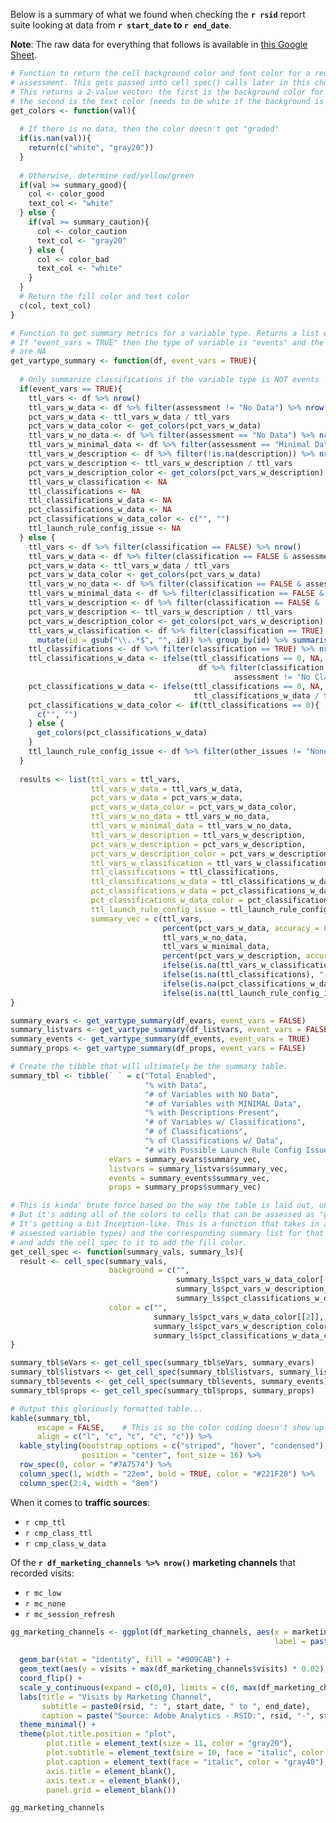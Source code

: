 Below is a summary of what we found when checking the **`r rsid`** report suite looking at data from **`r start_date` to `r end_date`**.

**Note**: The raw data for everything that follows is available in [this Google Sheet](`r paste0("https://docs.google.com/spreadsheets/d/", as.character(gs))`).

```r

# Function to return the cell background color and font color for a red/yellow/green
# assessment. This gets passed into cell_spec() calls later in this chunk.
# This returns a 2-value vector: the first is the background color for the cell and
# the second is the text color (needs to be white if the background is a darker color)
get_colors <- function(val){
  
  # If there is no data, then the color doesn't get "graded"
  if(is.nan(val)){
    return(c("white", "gray20"))
  }
  
  # Otherwise, determine red/yellow/green
  if(val >= summary_good){
    col <- color_good
    text_col <- "white"
  } else {
    if(val >= summary_caution){
      col <- color_caution
      text_col <- "gray20"
    } else {
      col <- color_bad
      text_col <- "white"
    }
  }
  # Return the fill color and text color
  c(col, text_col)
}

# Function to get summary metrics for a variable type. Returns a list with different summary metrics.
# If "event_vars = TRUE" then the type of variable is "events" and the classifications summary details
# are NA
get_vartype_summary <- function(df, event_vars = TRUE){
  
  # Only summarize classifications if the variable type is NOT events
  if(event_vars == TRUE){
    ttl_vars <- df %>% nrow()
    ttl_vars_w_data <- df %>% filter(assessment != "No Data") %>% nrow()
    pct_vars_w_data <- ttl_vars_w_data / ttl_vars
    pct_vars_w_data_color <- get_colors(pct_vars_w_data)
    ttl_vars_w_no_data <- df %>% filter(assessment == "No Data") %>% nrow()
    ttl_vars_w_minimal_data <- df %>% filter(assessment == "Minimal Data") %>% nrow()
    ttl_vars_w_description <- df %>% filter(!is.na(description)) %>% nrow()
    pct_vars_w_description <- ttl_vars_w_description / ttl_vars
    pct_vars_w_description_color <- get_colors(pct_vars_w_description)
    ttl_vars_w_classification <- NA
    ttl_classifications <- NA
    ttl_classifications_w_data <- NA
    pct_classifications_w_data <- NA
    pct_classifications_w_data_color <- c("", "")
    ttl_launch_rule_config_issue <- NA
  } else {
    ttl_vars <- df %>% filter(classification == FALSE) %>% nrow()
    ttl_vars_w_data <- df %>% filter(classification == FALSE & assessment != "No Data") %>% nrow()
    pct_vars_w_data <- ttl_vars_w_data / ttl_vars
    pct_vars_w_data_color <- get_colors(pct_vars_w_data)
    ttl_vars_w_no_data <- df %>% filter(classification == FALSE & assessment == "No Data") %>% nrow()
    ttl_vars_w_minimal_data <- df %>% filter(classification == FALSE & assessment == "Minimal Data") %>% nrow()
    ttl_vars_w_description <- df %>% filter(classification == FALSE & !is.na(description)) %>% nrow()
    pct_vars_w_description <- ttl_vars_w_description / ttl_vars
    pct_vars_w_description_color <- get_colors(pct_vars_w_description)
    ttl_vars_w_classification <- df %>% filter(classification == TRUE) %>% 
      mutate(id = gsub("\\..*$", "", id)) %>% group_by(id) %>% summarise() %>% nrow()
    ttl_classifications <- df %>% filter(classification == TRUE) %>% nrow()
    ttl_classifications_w_data <- ifelse(ttl_classifications == 0, NA,
                                          df %>% filter(classification == TRUE & assessment != "No Data" &
                                                  assessment != "No Classifications Data") %>% nrow())
    pct_classifications_w_data <- ifelse(ttl_classifications == 0, NA,
                                         ttl_classifications_w_data / ttl_classifications)
    pct_classifications_w_data_color <- if(ttl_classifications == 0){
      c("", "")
    } else {
      get_colors(pct_classifications_w_data)
    }
    ttl_launch_rule_config_issue <- df %>% filter(other_issues != "None" & !is.na(other_issues)) %>% nrow()
  }
  
  results <- list(ttl_vars = ttl_vars,
                  ttl_vars_w_data = ttl_vars_w_data,
                  pct_vars_w_data = pct_vars_w_data,
                  pct_vars_w_data_color = pct_vars_w_data_color,
                  ttl_vars_w_no_data = ttl_vars_w_no_data,
                  ttl_vars_w_minimal_data = ttl_vars_w_no_data,
                  ttl_vars_w_description = ttl_vars_w_description,
                  pct_vars_w_description = pct_vars_w_description,
                  pct_vars_w_description_color = pct_vars_w_description_color,
                  ttl_vars_w_classification = ttl_vars_w_classification,
                  ttl_classifications = ttl_classifications,
                  ttl_classifications_w_data = ttl_classifications_w_data,
                  pct_classifications_w_data = pct_classifications_w_data,
                  pct_classifications_w_data_color = pct_classifications_w_data_color,
                  ttl_launch_rule_config_issue = ttl_launch_rule_config_issue,
                  summary_vec = c(ttl_vars,
                                  percent(pct_vars_w_data, accuracy = 0.1),
                                  ttl_vars_w_no_data,
                                  ttl_vars_w_minimal_data,
                                  percent(pct_vars_w_description, accuracy = 0.1),
                                  ifelse(is.na(ttl_vars_w_classification), "-", ttl_vars_w_classification),
                                  ifelse(is.na(ttl_classifications), "-", ttl_classifications),
                                  ifelse(is.na(pct_classifications_w_data), "-", percent(pct_classifications_w_data, accuracy = 0.1)),
                                  ifelse(is.na(ttl_launch_rule_config_issue), "-", ttl_launch_rule_config_issue)))
}

summary_evars <- get_vartype_summary(df_evars, event_vars = FALSE)
summary_listvars <- get_vartype_summary(df_listvars, event_vars = FALSE)
summary_events <- get_vartype_summary(df_events, event_vars = TRUE)
summary_props <- get_vartype_summary(df_props, event_vars = FALSE)

# Create the tibble that will ultimately be the summary table.
summary_tbl <- tibble(` ` = c("Total Enabled",
                              "% with Data",
                              "# of Variables with NO Data",
                              "# of Variables with MINIMAL Data",
                              "% with Descriptions Present",
                              "# of Variables w/ Classifications",
                              "# of Classifications",
                              "% of Classifications w/ Data",
                              "# with Possible Launch Rule Config Issue"),
                      eVars = summary_evars$summary_vec,
                      listvars = summary_listvars$summary_vec,
                      events = summary_events$summary_vec,
                      props = summary_props$summary_vec)

# This is kinda' brute force based on the way the table is laid out, unfortunately.
# But it's adding all of the colors to cells that can be assessed as "good" or "bad."
# It's getting a bit Inception-like. This is a function that takes in a vector (one of the
# assessed variable types) and the corresponding summary list for that variable type
# and adds the cell_spec to it to add the fill color.
get_cell_spec <- function(summary_vals, summary_ls){
  result <- cell_spec(summary_vals, 
                      background = c("", 
                                     summary_ls$pct_vars_w_data_color[[1]], "", "",
                                     summary_ls$pct_vars_w_description_color[[1]], "", "",
                                     summary_ls$pct_classifications_w_data_color[[1]], ""),
                      color = c("", 
                                summary_ls$pct_vars_w_data_color[[2]], "", "",
                                summary_ls$pct_vars_w_description_color[[2]], "", "",
                                summary_ls$pct_classifications_w_data_color[[2]], ""))
}

summary_tbl$eVars <- get_cell_spec(summary_tbl$eVars, summary_evars)
summary_tbl$listvars <- get_cell_spec(summary_tbl$listvars, summary_listvars)
summary_tbl$events <- get_cell_spec(summary_tbl$events, summary_events)
summary_tbl$props <- get_cell_spec(summary_tbl$props, summary_props)

# Output this gloriously formatted table...
kable(summary_tbl, 
      escape = FALSE,    # This is so the color coding doesn't show up as HTML in the table
      align = c("l", "c", "c", "c", "c")) %>% 
  kable_styling(bootstrap_options = c("striped", "hover", "condensed"), full_width = F, 
                position = "center", font_size = 16) %>% 
  row_spec(0, color = "#7A7574") %>% 
  column_spec(1, width = "22em", bold = TRUE, color = "#221F20") %>% 
  column_spec(2:4, width = "8em")

```

When it comes to **traffic sources**:

* `r cmp_ttl`
* `r cmp_class_ttl`
* `r cmp_class_w_data`

Of the **`r df_marketing_channels %>% nrow()` marketing channels** that recorded visits:

-   `r mc_low`
-   `r mc_none`
-   `r mc_session_refresh`

```r

gg_marketing_channels <- ggplot(df_marketing_channels, aes(x = marketingchannel, y = visits, 
                                                           label = paste0(format(visits, big.mark = ",", trim = TRUE), " (",
                                                                          percent(pct_visits, accuracy = 0.1), ")"))) +
  geom_bar(stat = "identity", fill = "#009CAB") +
  geom_text(aes(y = visits + max(df_marketing_channels$visits) * 0.02), hjust = 0, size = 2.5, color = "gray30") +
  coord_flip() +
  scale_y_continuous(expand = c(0,0), limits = c(0, max(df_marketing_channels$visits) * 1.25)) +
  labs(title = "Visits by Marketing Channel",
       subtitle = paste0(rsid, ": ", start_date, " to ", end_date),
       caption = paste("Source: Adobe Analytics - RSID:", rsid, "-", start_date, "to", end_date)) +
  theme_minimal() +
  theme(plot.title.position = "plot",
        plot.title = element_text(size = 11, color = "gray20"),
        plot.subtitle = element_text(size = 10, face = "italic", color = "gray40"),
        plot.caption = element_text(face = "italic", color = "gray40"),
        axis.title = element_blank(),
        axis.text.x = element_blank(),
        panel.grid = element_blank())

gg_marketing_channels

```
